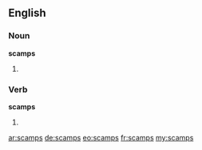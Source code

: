 ==English==

===Noun===
'''scamps'''

# {{plural of|scamp}}

===Verb===
'''scamps'''

# {{third-person singular of|scamp}}

[[ar:scamps]]
[[de:scamps]]
[[eo:scamps]]
[[fr:scamps]]
[[my:scamps]]